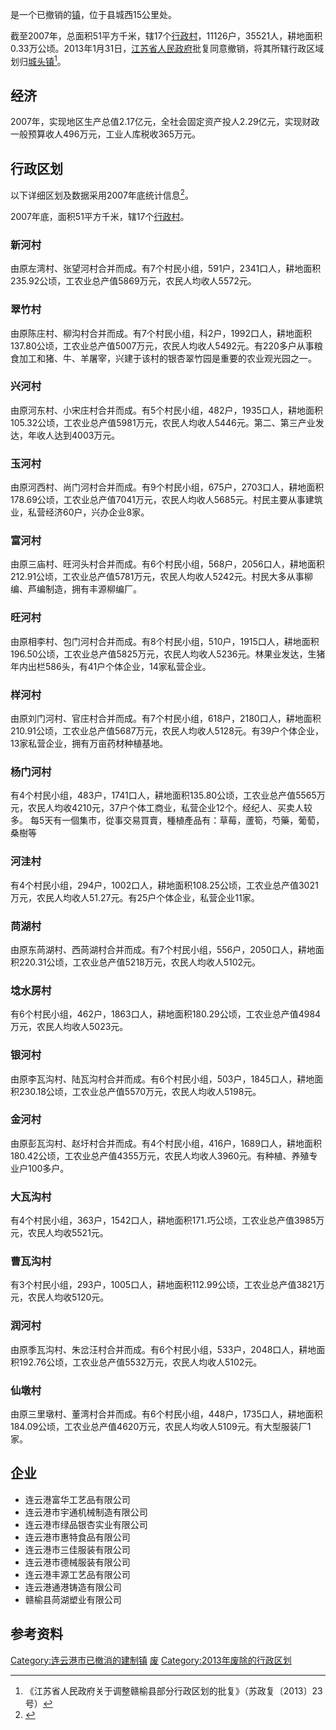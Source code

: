 {{中国乡级行政区|32/07/21/111/000}}

'''{{PAGENAMEBASE}}'''是{{PRC admin/fullname|32/07/21}}一个已撤销的[[行政建制镇|镇]]，位于县城西15公里处。

截至2007年，总面积51平方千米，辖17个[[行政村|行政村]]，11126户，35521人，耕地面积0.33万公顷。2013年1月31日，[[江苏省人民政府|江苏省人民政府]]批复同意撤销{{PAGENAMEBASE}}，将其所辖行政区域划归[[城头镇_(连云港市)|城头镇]]<ref>《江苏省人民政府关于调整赣榆县部分行政区划的批复》（苏政复〔2013〕23号）</ref>。

== 经济 ==
2007年，实现地区生产总值2.17亿元，全社会固定资产投人2.29亿元，实现财政一般预算收人496万元，工业人库税收365万元。

== 行政区划 ==
以下详细区划及数据采用2007年底统计信息<ref>{{Cite web |url=http://acad.cnki.net/Kns55/oldnavi/n_TreeCatalog.aspx?NaviID=4&YearID=N2009080095&CurJuan=&BaseID=YGYKJ&Field=%E7%BC%96%E5%8F%B7&Value=N2009080095&curYear=2008&CurYear=2008&NaviLink=%E6%A3%80%E7%B4%A2-%2FKns55%2Foldnavi%2Fn_list.aspx%3FNaviID%3D4%26NaviQueryID%3D159%7C%E8%B5%A3%E6%A6%86%E5%B9%B4%E9%89%B4-%2FKns55%2Foldnavi%2Fn_item.aspx%3FNaviID%3D4%26BaseID%3DYGYKJ |title=《赣榆年鉴》，2008年 |access-date=2022-03-07 |archive-date=2019-07-01 |archive-url=https://web.archive.org/web/20190701040001/http://acad.cnki.net/Kns55/oldnavi/n_TreeCatalog.aspx?NaviID=4&YearID=N2009080095&CurJuan=&BaseID=YGYKJ&Field=%E7%BC%96%E5%8F%B7&Value=N2009080095&curYear=2008&CurYear=2008&NaviLink=%E6%A3%80%E7%B4%A2-%2FKns55%2Foldnavi%2Fn_list.aspx%3FNaviID%3D4%26NaviQueryID%3D159%7C%E8%B5%A3%E6%A6%86%E5%B9%B4%E9%89%B4-%2FKns55%2Foldnavi%2Fn_item.aspx%3FNaviID%3D4%26BaseID%3DYGYKJ |dead-url=no }}</ref>。

2007年底，面积51平方千米，辖17个[[行政村|行政村]]。

===新河村===
由原左湾村、张望河村合并而成。有7个村民小组，591户，2341口人，耕地面积235.92公顷，工农业总产值5869万元，农民人均收人5572元。
===翠竹村===
由原陈庄村、柳沟村合并而成。有7个村民小组，科2户，1992口人，耕地面积137.80公顷，工农业总产值5007万元，农民人均收人5492元。有220多户从事粮食加工和猪、牛、羊屠宰，兴建于该村的银杏翠竹园是重要的农业观光园之一。
===兴河村===
由原河东村、小宋庄村合并而成。有5个村民小组，482户，1935口人，耕地面积105.32公顷，工农业总产值5981万元，农民人均收人5446元。第二、第三产业发达，年收人达到4003万元。
===玉河村===
由原河西村、尚门河村合并而成。有9个村民小组，675户，2703口人，耕地面积178.69公顷，工农业总产值7041万元，农民人均收人5685元。村民主要从事建筑业，私营经济60户，兴办企业8家。
===富河村===
由原三庙村、旺河头村合并而成。有6个村民小组，568户，2056口人，耕地面积212.91公顷，工农业总产值5781万元，农民人均收人5242元。村民大多从事柳编、芦编制造，拥有丰源柳编厂。
===旺河村===
由原相李村、包门河村合并而成。有8个村民小组，510户，1915口人，耕地面积196.50公顷，工农业总产值5825万元，农民人均收人5236元。林果业发达，生猪年内出栏586头，有41户个体企业，14家私营企业。
===样河村===
由原刘门河村、官庄村合并而成。有7个村民小组，618户，2180口人，耕地面积210.91公顷，工农业总产值5687万元，农民人均收人5128元。有39户个体企业，13家私营企业，拥有万亩药材种植基地。
===杨门河村===
有4个村民小组，483户，1741口人，耕地面积135.80公顷，工农业总产值5565万元，农民人均收4210元，37户个体工商业，私营企业12个。经纪人、买卖人较多。
每5天有一個集市，從事交易買賣，種植產品有：草莓，蘆筍，芍藥，葡萄，桑樹等

===河洼村===
有4个村民小组，294户，1002口人，耕地面积108.25公顷，工农业总产值3021万元，农民人均收人51.27元。有25户个体企业，私营企业11家。
===苘湖村===
由原东苘湖村、西苘湖村合并而成。有7个村民小组，556户，2050口人，耕地面积220.31公顷，工农业总产值5218万元，农民人均收人5102元。
===埝水房村===
有6个村民小组，462户，1863口人，耕地面积180.29公顷，工农业总产值4984万元，农民人均收人5023元。
===银河村===
由原李瓦沟村、陆瓦沟村合并而成。有6个村民小组，503户，1845口人，耕地面积230.18公顷，工农业总产值5570万元，农民人均收人5198元。
===金河村===
由原彭瓦沟村、赵圩村合并而成。有4个村民小组，416户，1689口人，耕地面积180.42公顷，工农业总产值4355万元，农民人均收人3960元。有种植、养殖专业户100多户。
===大瓦沟村===
有4个村民小组，363户，1542口人，耕地面积171.巧公顷，工农业总产值3985万元，农民人均收5521元。
===曹瓦沟村===
有3个村民小组，293户，1005口人，耕地面积112.99公顷，工农业总产值3821万元，农民人均收5120元。

===润河村===
由原季瓦沟村、朱岔汪村合并而成。有6个村民小组，533户，2048口人，耕地面积192.76公顷，工农业总产值5532万元，农民人均收人5102元。
===仙墩村===
由原三里墩村、董湾村合并而成。有6个村民小组，448户，1735口人，耕地面积184.09公顷，工农业总产值4620万元，农民人均收人5109元。有大型服装厂1家。
== 企业 ==
*连云港富华工艺品有限公司
*连云港市宇通机械制造有限公司
*连云港市绿品银杏实业有限公司
*连云港市惠特食品有限公司
*连云港市三佳服装有限公司
*连云港市德械服装有限公司
*连云港丰源工艺品有限公司
*连云港通港铸造有限公司
*赣榆县苘湖塑业有限公司

== 参考资料 ==
{{reflist}}

[[Category:连云港市已撤消的建制镇|Category:连云港市已撤消的建制镇]]
[[Category:赣榆区行政区划|废]]
[[Category:2013年废除的行政区划|Category:2013年废除的行政区划]]